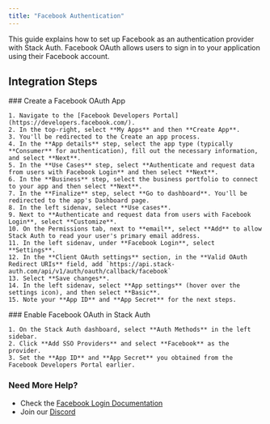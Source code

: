 ```yaml
---
title: "Facebook Authentication"
---
```


This guide explains how to set up Facebook as an authentication provider with Stack Auth. Facebook OAuth allows users to sign in to your application using their Facebook account.


## Integration Steps

<Steps>
  <Step>
    ### Create a Facebook OAuth App
    
    1. Navigate to the [Facebook Developers Portal](https://developers.facebook.com/).
    2. In the top-right, select **My Apps** and then **Create App**.
    3. You'll be redirected to the Create an app process.
    4. In the **App details** step, select the app type (typically **Consumer** for authentication), fill out the necessary information, and select **Next**.
    5. In the **Use Cases** step, select **Authenticate and request data from users with Facebook Login** and then select **Next**.
    6. In the **Business** step, select the business portfolio to connect to your app and then select **Next**.
    7. In the **Finalize** step, select **Go to dashboard**. You'll be redirected to the app's Dashboard page.
    8. In the left sidenav, select **Use cases**.
    9. Next to **Authenticate and request data from users with Facebook Login**, select **Customize**.
    10. On the Permissions tab, next to **email**, select **Add** to allow Stack Auth to read your user's primary email address.
    11. In the left sidenav, under **Facebook Login**, select **Settings**.
    12. In the **Client OAuth settings** section, in the **Valid OAuth Redirect URIs** field, add `https://api.stack-auth.com/api/v1/auth/oauth/callback/facebook`
    13. Select **Save changes**.
    14. In the left sidenav, select **App settings** (hover over the settings icon), and then select **Basic**.
    15. Note your **App ID** and **App Secret** for the next steps.
  </Step>
  
  <Step>
    ### Enable Facebook OAuth in Stack Auth
    
    1. On the Stack Auth dashboard, select **Auth Methods** in the left sidebar.
    2. Click **Add SSO Providers** and select **Facebook** as the provider.
    3. Set the **App ID** and **App Secret** you obtained from the Facebook Developers Portal earlier.
  </Step>
</Steps>

### Need More Help?

- Check the [Facebook Login Documentation](https://developers.facebook.com/docs/facebook-login/)
- Join our [Discord](https://discord.stack-auth.com)
